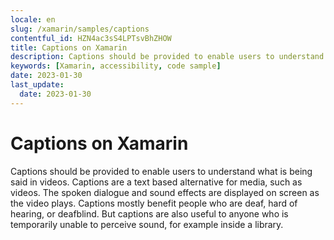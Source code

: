 ```yaml
---
locale: en
slug: /xamarin/samples/captions
contentful_id: HZN4ac3sS4LPTsvBhZHOW
title: Captions on Xamarin
description: Captions should be provided to enable users to understand what is being said in videos.
keywords: [Xamarin, accessibility, code sample]
date: 2023-01-30
last_update:
  date: 2023-01-30
---
```


# Captions on Xamarin

Captions should be provided to enable users to understand what is being said in videos. Captions are a text based alternative for media, such as videos. The spoken dialogue and sound effects are displayed on screen as the video plays. Captions mostly benefit people who are deaf, hard of hearing, or deafblind. But captions are also useful to anyone who is temporarily unable to perceive sound, for example inside a library.

<CodeSample id="media-captions" platform="xamarin" locale="en"/>
